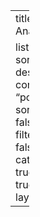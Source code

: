 ---
title: Analyzer

listing:
    sort: "date desc"
    contents: "posts"
    sort-ui: false
    filter-ui: false
    categories: true
    feed: true
page-layout: full
---